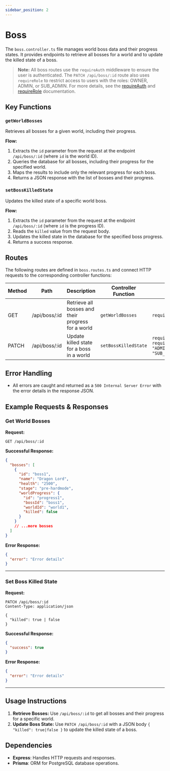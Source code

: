 ```yaml
---
sidebar_position: 2
---
```


# Boss

The `boss.controller.ts` file manages world boss data and their progress states. It provides endpoints to retrieve all bosses for a world and to update the killed state of a boss.

> **Note:**
> All boss routes use the `requireAuth` middleware to ensure the user is authenticated.
> The `PATCH /api/boss/:id` route also uses `requireRole` to restrict access to users with the roles: OWNER, ADMIN, or SUB_ADMIN.
> For more details, see the [requireAuth](../middleware/requireAuth) and [requireRole](../middleware/requireRole) documentation.

## Key Functions

### `getWorldBosses`

Retrieves all bosses for a given world, including their progress.

**Flow:**

1. Extracts the `id` parameter from the request at the endpoint `/api/boss/:id` (where `id` is the world ID).
2. Queries the database for all bosses, including their progress for the specified world.
3. Maps the results to include only the relevant progress for each boss.
4. Returns a JSON response with the list of bosses and their progress.

### `setBossKilledState`

Updates the killed state of a specific world boss.

**Flow:**

1. Extracts the `id` parameter from the request at the endpoint `/api/boss/:id` (where `id` is the progress ID).
2. Reads the `killed` value from the request body.
3. Updates the killed state in the database for the specified boss progress.
4. Returns a success response.

## Routes

The following routes are defined in `boss.routes.ts` and connect HTTP requests to the corresponding controller functions:

<table>
  <thead>
    <th>Method</th>
    <th>Path</th>
    <th>Description</th>
    <th>Controller Function</th>
    <th>Middleware</th>
  </thead>
  <tbody>
    <tr>
      <td>GET</td>
      <td>/api/boss/:id</td>
      <td>Retrieve all bosses and their progress for a world</td>
      <td>
        <code>getWorldBosses</code>
      </td>
      <td>
        <code>requireAuth</code>
      </td>
    </tr>
    <tr>
      <td>PATCH</td>
      <td>/api/boss/:id</td>
      <td>Update killed state for a boss in a world</td>
      <td>
        <code>setBossKilledState</code>
      </td>
      <td>
        <code>requireAuth, requireRole(["OWNER", "ADMIN", "SUB_ADMIN"])</code>
      </td>
    </tr>
  </tbody>
</table>

## Error Handling

- All errors are caught and returned as a `500 Internal Server Error` with the error details in the response JSON.

## Example Requests & Responses

### Get World Bosses

**Request:**

```http
GET /api/boss/:id
```

**Successful Response:**

```json
{
  "bosses": [
    {
      "id": "boss1",
      "name": "Dragon Lord",
      "health": "2500",
      "stage": "pre-hardmode",
      "worldProgress": {
        "id": "progress1",
        "bossId": "boss1",
        "worldId": "world1",
        "killed": false
      }
    }
    // ...more bosses
  ]
}
```

**Error Response:**

```json
{
  "error": "Error details"
}
```

---

### Set Boss Killed State

**Request:**

```http
PATCH /api/boss/:id
Content-Type: application/json

{
  "killed": true | false
}
```

**Successful Response:**

```json
{
  "success": true
}
```

**Error Response:**

```json
{
  "error": "Error details"
}
```

---

## Usage Instructions

1. **Retrieve Bosses:**
   Use `/api/boss/:id` to get all bosses and their progress for a specific world.
2. **Update Boss State:**
   Use `PATCH /api/boss/:id` with a JSON body `{ "killed": true|false }` to update the killed state of a boss.

## Dependencies

- **Express**: Handles HTTP requests and responses.
- **Prisma**: ORM for PostgreSQL database operations.

